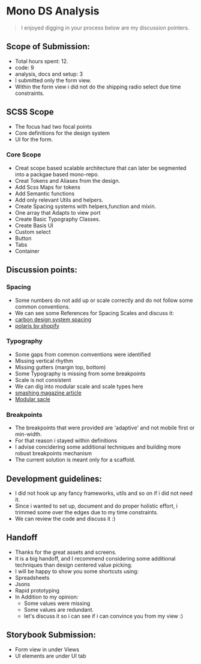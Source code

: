 
<Meta title="Introduction"/>

# Mono DS Analysis

> I enjoyed digging in your process below are my discussion pointers.

## Scope of Submission:
* Total hours spent: 12.
* code: 9
* analysis, docs and setup: 3
* I submitted only the form view.
* Within the form view i did not do the shipping radio select due time constraints.

## SCSS Scope
* The focus had two focal points
* Core definitions for the design system
* UI for the form.

### Core Scope
* Creat scope based scalable architecture that can later be segmented into a packgae based mono-repo.
* Creat Tokens and Aliases from the design.
* Add Scss Maps for tokens
* Add Semantic functions
* Add only relevant Utils and helpers.
* Create Spacing systems with helpers,function and mixin.
* One array that Adapts to view port
* Create Basic Typography Classes.
* Create Basis UI
* Custom select
* Button
* Tabs
* Container

## Discussion points:
### Spacing
* Some numbers do not add up or scale correctly and do not follow some common conventions.
* We can see some References for Spacing Scales and discuss it:
* [carbon design system spacing](https://www.carbondesignsystem.com/guidelines/spacing/overview/)
* [polaris by shopify](https://polaris.shopify.com/design/spacing#section-the-spacing-system)

### Typography
* Some gaps from common comventions were identified
* Missing vertical rhythm
* Missing gutters (margin top, bottom)
* Some Typography is missing from some breakpoints
* Scale is not consistent
* We can dig into modular scale and scale types here
* [smashing magazine article](https://www.smashingmagazine.com/2021/04/designing-developing-fluid-type-space-scales/)
* [Modular sacle](https://utopia.fyi/blog/css-modular-scales/)

### Breakpoints
* The breakpoints that were provided are 'adaptive' and not mobile first or min-width.
* For that reason i stayed within definitions
* I advise concidering some additional techniques and building more robust breakpoints mechanism
* The current solution is meant only for a scaffold.


## Development guidelines:
* I did not hook up any fancy frameworks, utils and so on if i did not need it.
* Since i wanted to set up, document and do proper holistic effort, i trimmed some over the edges due to my time constraints.
* We can review the code and discuss it :)

## Handoff
* Thanks for the great assets and screens.
* It is a big handoff, and I recommend considering some additional techniques than design centered value picking.
* I will be happy to show you some shortcuts using:
* Spreadsheets
* Jsons
* Rapid prototyping
* In Addition to my opinion:
  * Some values were missing
  * Some values are redundant.
  * let's discuss it so i can see if i can convince you from my view :)

## Storybook Submission:
* Form view in under Views
* UI elements are under UI tab
